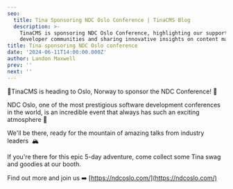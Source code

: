 ```yaml
---
seo:
  title: Tina Sponsoring NDC Oslo Conference | TinaCMS Blog
  description: >-
    TinaCMS is sponsoring NDC Oslo Conference, highlighting our support for
    developer communities and sharing innovative insights on content management.
title: Tina sponsoring NDC Oslo conference
date: '2024-06-11T14:00:00.000Z'
author: Landon Maxwell
prev: ''
next: ''
---
```


🦙TinaCMS is heading to Oslo, Norway to sponsor the NDC Conference! 🎉 

NDC Oslo, one of the most prestigious software development conferences in the world, is an incredible event that always has such an exciting atmosphere 🥳

We'll be there, ready for the mountain of amazing talks from industry leaders  🏔️

If you're there for this epic 5-day adventure, come collect some Tina swag and goodies at our booth.

Find out more and join us ➡️ [https://ndcoslo.com/](https://ndcoslo.com/)
